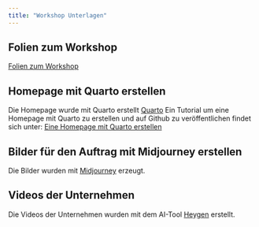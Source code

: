 ```yaml
---
title: "Workshop Unterlagen"
---
```


## Folien zum Workshop

[Folien zum Workshop](docs/Workshop.pptx)

## Homepage mit Quarto erstellen

Die Homepage wurde mit Quarto erstellt [Quarto](https://quarto.org/) Ein Tutorial um eine Homepage mit Quarto zu erstellen und auf Github zu veröffentlichen findet sich unter: [Eine Homepage mit Quarto erstellen](https://www.youtube.com/watch?v=e9qCS8ODs4o&list=PLkrJrLs7xfbXcEKhTCKRSr2VXH4yiBeXo)

## Bilder für den Auftrag mit Midjourney erstellen

Die Bilder wurden mit [Midjourney](https://docs.midjourney.com/docs/quick-start) erzeugt.

## Videos der Unternehmen

Die Videos der Unternehmen wurden mit dem AI-Tool [Heygen](https://www.heygen.com/) erstellt.
